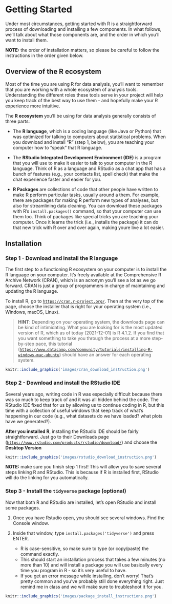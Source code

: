 # Getting Started

Under most circumstances, getting started with R is a straightforward process of downloading and installing a few components. In what follows, we'll talk about what those components are, and the order in which you'll want to install them.

**NOTE:** the order of installation matters, so please be careful to follow the instructions in the order given below.

## Overview of the R ecosystem

Most of the time you are using R for data analysis, you'll want to remember that you are working with a whole ecosystem of analysis tools. Understanding the different roles these tools serve in your project will help you keep track of the best way to use them - and hopefully make your R experience more intuitive.

The **R ecosystem** you'll be using for data analysis generally consists of three parts:

- The **R language**, which is a coding language (like Java or Python) that was optimized for talking to computers about statistical problems. When you download and install "R" (step 1, below), you are teaching your computer how to "speak" that R language.

- The **RStudio Integrated Development Environment (IDE)** is a program that you will use to make it easier to talk to your computer in the R language. Think of R as a language and RStudio as a chat app that has a bunch of features (e.g., your contacts list, spell check) that make the chat experience faster and easier for you.

- **R Packages** are collections of code that other people have written to make R perform particular tasks, usually around a them. For example, there are packages for making R perform new types of analyses, but also for streamlining data cleaning. You can download these packages with R's `install.packages()` command, so that your computer can use them too. Think of packages like special tricks you are teaching your computer. Once it learns the trick (i.e., installs the package) it can do that new trick with R over and over again, making youre live a lot easier.

## Installation

### Step 1 - Download and install the R language

The first step to a functioning R ecosystem on your computer is to install the R language on your computer. It's freely available at the Comprehensive R Archive Network (CRAN), which is an acronym you'll see a lot as we go forward. CRAN is just a group of programmers in charge of maintaining and updating the R language.

To install R, go to [`https://cran.r-project.org/`](https://cran.r-project.org/). Then at the very top of the page, choose the installer that is right for your operating system (i.e., Windows, macOS, Linux).

> **HINT**: Depending on your operating system, the downloads page can be kind of intimidating. What you are looking for is the most updated version of R, which as of today (2021-12-01) is R 4.1.2. If you find that you want something to take you through the process at a more step-by-step pace, this tutorial ([`https://www.datacamp.com/community/tutorials/installing-R-windows-mac-ubuntu`](https://www.datacamp.com/community/tutorials/installing-R-windows-mac-ubuntu)) should have an answer for each operating system.

```r
knitr::include_graphics('images/cran_download_instruction.png')
```


### Step 2 - Download and install the RStudio IDE

Several years ago, writing code in R was especially difficult because there was so much to keep track of and it was all hidden behind the code. The RStudio IDE fixed that for us by allowing us to continue coding in R, but this time with a collection of useful windows that keep track of what's happening in our code (e.g., what datasets do we have loaded? what plots have we generated?).

**After you installed R**, installing the RStudio IDE should be fairly straightforward. Just go to their Downloads page ([`https://www.rstudio.com/products/rstudio/download/`](https://www.rstudio.com/products/rstudio/download/)) and choose the **Desktop Version**

```r
knitr::include_graphics('images/rstudio_download_instruction.png')
```

**NOTE:** make sure you finish step 1 first! This will allow you to save several steps linking R and RStudio. This is because if R is installed first, RStudio will do the linking for you automatically.

### Step 3 - Install the `tidyverse` package (optional)

Now that both R and RStudio are installed, let's open RStudio and install some packages. 

1. Once you have Rstudio open, you should see several windows. Find the Console window.
2. Inside that window, type `install.packages('tidyverse')` and press ENTER. 

    - R is case-sensitive, so make sure to type (or copy/paste) the command exactly.
    - This should start an installation process that takes a few minutes (no more than 10) and will install a package you will use basically every time you program in R - so it's very useful to have.
    - If you get an error message while installing, don't worry! That's pretty common and you've probably still done everything right. Just remind me in class and we will make sure to troubleshoot it for you.

```r
knitr::include_graphics('images/package_install_instructions.png')
```
